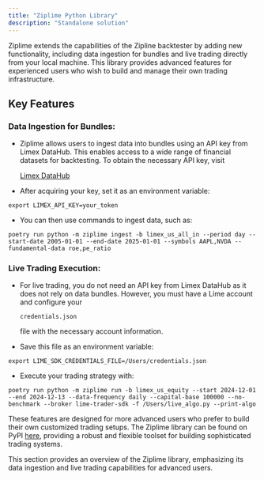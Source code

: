 ```yaml
---
title: "Ziplime Python Library"
description: "Standalone solution"
---
```


Ziplime extends the capabilities of the Zipline backtester by adding new functionality, including data ingestion for bundles and live trading directly from your local machine. This library provides advanced features for experienced users who wish to build and manage their own trading infrastructure.

## Key Features

### **Data Ingestion for Bundles**:

* Ziplime allows users to ingest data into bundles using an API key from Limex DataHub. This enables access to a wide range of financial datasets for backtesting. To obtain the necessary API key, visit 

  [Limex DataHub](https://datahub.limex.com/)

* After acquiring your key, set it as an environment variable:

```
export LIMEX_API_KEY=your_token
```

* You can then use commands to ingest data, such as:

```
poetry run python -m ziplime ingest -b limex_us_all_in --period day --start-date 2005-01-01 --end-date 2025-01-01 --symbols AAPL,NVDA --fundamental-data roe,pe_ratio
```

### **Live Trading Execution**:

* For live trading, you do not need an API key from Limex DataHub as it does not rely on data bundles. However, you must have a Lime account and configure your 

  `credentials.json`

   file with the necessary account information.

* Save this file as an environment variable:

```
export LIME_SDK_CREDENTIALS_FILE=/Users/credentials.json
```

* Execute your trading strategy with:

```
poetry run python -m ziplime run -b limex_us_equity --start 2024-12-01 --end 2024-12-13 --data-frequency daily --capital-base 100000 --no-benchmark --broker lime-trader-sdk -f /Users/live_algo.py --print-algo
```

These features are designed for more advanced users who prefer to build their own customized trading setups. The Ziplime library can be found on PyPI [here](https://pypi.org/project/ziplime/), providing a robust and flexible toolset for building sophisticated trading systems.

<Note>
  This section provides an overview of the Ziplime library, emphasizing its data ingestion and live trading capabilities for advanced users.
</Note>